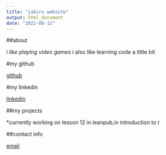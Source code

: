 ```yaml
---
title: "jabirs website"
output: html_document
date: "2022-08-12"
---
```


##about

*i like playing video games
*i also like learning code a little bit

#my github

[github](https://github.com/jabirG)

#my linkedin

[linkedin](https://www.linkedin.com/in/jabir-ghaffar-977438209/)

##my projects

*currently working on lesson 12 in leanpub,in introduction to r

##contact info

[email](jabirghaffar@gmail.com)

